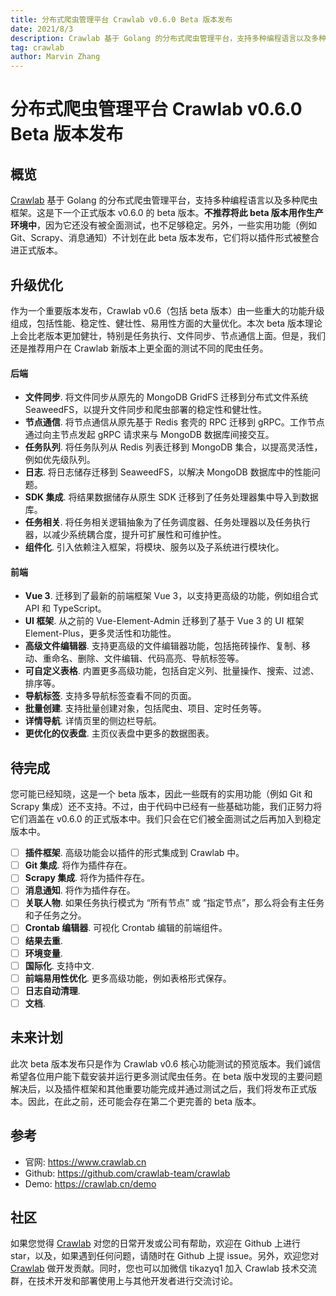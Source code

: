 ```yaml
---
title: 分布式爬虫管理平台 Crawlab v0.6.0 Beta 版本发布
date: 2021/8/3
description: Crawlab 基于 Golang 的分布式爬虫管理平台，支持多种编程语言以及多种爬虫框架。这是下一个正式版本 v0.6.0 的 beta 版本。不推荐将此 beta 版本用作生产环境中，因为它还没有被全面测试，也不足够稳定。另外，一...
tag: crawlab
author: Marvin Zhang
---
```


# 分布式爬虫管理平台 Crawlab v0.6.0 Beta 版本发布

## 概览

[Crawlab](https://github.com/crawlab-team/crawlab) 基于 Golang 的分布式爬虫管理平台，支持多种编程语言以及多种爬虫框架。这是下一个正式版本 v0.6.0 的 beta 版本。**不推荐将此 beta 版本用作生产环境中**，因为它还没有被全面测试，也不足够稳定。另外，一些实用功能（例如 Git、Scrapy、消息通知）不计划在此 beta 版本发布，它们将以插件形式被整合进正式版本。

## 升级优化

作为一个重要版本发布，Crawlab v0.6（包括 beta 版本）由一些重大的功能升级组成，包括性能、稳定性、健壮性、易用性方面的大量优化。本次 beta 版本理论上会比老版本更加健壮，特别是任务执行、文件同步、节点通信上面。但是，我们还是推荐用户在 Crawlab 新版本上更全面的测试不同的爬虫任务。

#### 后端

- **文件同步**. 将文件同步从原先的 MongoDB GridFS 迁移到分布式文件系统 SeaweedFS，以提升文件同步和爬虫部署的稳定性和健壮性。
- **节点通信**. 将节点通信从原先基于 Redis 套壳的 RPC 迁移到 gRPC。工作节点通过向主节点发起 gRPC 请求来与 MongoDB 数据库间接交互。
- **任务队列**. 将任务队列从 Redis 列表迁移到 MongoDB 集合，以提高灵活性，例如优先级队列。
- **日志**. 将日志储存迁移到 SeaweedFS，以解决 MongoDB 数据库中的性能问题。
- **SDK 集成**. 将结果数据储存从原生 SDK 迁移到了任务处理器集中导入到数据库。
- **任务相关**. 将任务相关逻辑抽象为了任务调度器、任务处理器以及任务执行器，以减少系统耦合度，提升可扩展性和可维护性。
- **组件化**. 引入依赖注入框架，将模块、服务以及子系统进行模块化。

#### 前端

- **Vue 3**. 迁移到了最新的前端框架 Vue 3，以支持更高级的功能，例如组合式 API 和 TypeScript。
- **UI 框架**. 从之前的 Vue-Element-Admin 迁移到了基于 Vue 3 的 UI 框架 Element-Plus，更多灵活性和功能性。
- **高级文件编辑器**. 支持更高级的文件编辑器功能，包括拖砖操作、复制、移动、重命名、删除、文件编辑、代码高亮、导航标签等。
- **可自定义表格**. 内置更多高级功能，包括自定义列、批量操作、搜索、过滤、排序等。
- **导航标签**. 支持多导航标签查看不同的页面。
- **批量创建**. 支持批量创建对象，包括爬虫、项目、定时任务等。
- **详情导航**. 详情页里的侧边栏导航。
- **更优化的仪表盘**. 主页仪表盘中更多的数据图表。

## 待完成

您可能已经知晓，这是一个 beta 版本，因此一些既有的实用功能（例如 Git 和 Scrapy 集成）还不支持。不过，由于代码中已经有一些基础功能，我们正努力将它们涵盖在 v0.6.0 的正式版本中。我们只会在它们被全面测试之后再加入到稳定版本中。

- [ ] **插件框架**. 高级功能会以插件的形式集成到 Crawlab 中。
- [ ] **Git 集成**. 将作为插件存在。
- [ ] **Scrapy 集成**. 将作为插件存在。
- [ ] **消息通知**. 将作为插件存在。
- [ ] **关联人物**. 如果任务执行模式为 “所有节点” 或 “指定节点”，那么将会有主任务和子任务之分。
- [ ] **Crontab 编辑器**. 可视化 Crontab 编辑的前端组件。
- [ ] **结果去重**.
- [ ] **环境变量**.
- [ ] **国际化**. 支持中文.
- [ ] **前端易用性优化**. 更多高级功能，例如表格形式保存。
- [ ] **日志自动清理**.
- [ ] **文档**. 

## 未来计划

此次 beta 版本发布只是作为 Crawlab v0.6 核心功能测试的预览版本。我们诚信希望各位用户能下载安装并运行更多测试爬虫任务。在 beta 版中发现的主要问题解决后，以及插件框架和其他重要功能完成并通过测试之后，我们将发布正式版本。因此，在此之前，还可能会存在第二个更完善的 beta 版本。

## 参考

- 官网: https://www.crawlab.cn
- Github: https://github.com/crawlab-team/crawlab
- Demo: https://crawlab.cn/demo

## 社区

如果您觉得 [Crawlab](https://github.com/crawlab-team/crawlab) 对您的日常开发或公司有帮助，欢迎在 Github 上进行 star，以及，如果遇到任何问题，请随时在 Github 上提 issue。另外，欢迎您对 [Crawlab](https://github.com/crawlab-team/crawlab) 做开发贡献。同时，您也可以加微信 tikazyq1 加入 Crawlab 技术交流群，在技术开发和部署使用上与其他开发者进行交流讨论。